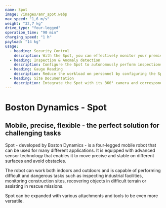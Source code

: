 ```yaml
---
name: Spot
image: /images/amr_spot.webp
max_speed: "1,6 m/s"
weight: "32,7 kg"
drive_type: "four-legged"
operation_time: "90 min"
charging_speed: "1 h"
payload: "14 kg"
usage:
  - heading: Security Control
    description: With the Spot, you can effectively monitor your premises. Thanks to advanced sensors, the robot moves autonomously or manually controlled along predefined routes and detects potential security gaps or dangerous situations. Through cameras, the Spot captures precise images and videos that are transmitted in real time to your security personnel. Spot is versatile and adaptable to different environments. With intuitive controls, it offers a user-friendly solution. Rely on the Spot to improve your security management and respond quickly to potential threats.
  - heading: Inspection & Anomaly detection
    description: Configure the Spot to autonomously perform inspections and detect potential hazards. Thanks to advanced sensors and algorithms, Spot detects anomalies and discrepancies in various situations and issues immediate alerts when needed. With the Spot, you can proactively respond to safety risks and ensure a safe working environment. The robot can autonomously follow predefined routes and continuously monitor the environment to detect potential security breaches early. Configuring Spot for autonomous inspections saves time and resources while minimizing risk for your team.
  - heading: Gauge Reading
    description: Reduce the workload on personnel by configuring the Spot to perform measurements and readings independently. Personnel resources can thus be effectively saved and scheduled for other activities. Depending on the configuration, the Spot can also be seamlessly integrated into existing systems to transfer the collected data to the desired location.
  - heading: Site Documentation
    description: Integrate the Spot with its 360° camera and corresponding documentation software to improve data capture efficiency and increase documentation productivity. The Spot captures high-quality 360° footage while the software converts the data into meaningful reports. This integrated solution minimizes time and saves resources that can be used more effectively.
---
```


# Boston Dynamics - Spot

## Mobile, precise, flexible - the perfect solution for challenging tasks

Spot - developed by Boston Dynamics - is a four-legged mobile robot that can be used for many different applications. It is equipped with advanced sensor technology that enables it to move precise and stable on different surfaces and avoid obstacles.

The robot can work both indoors and outdoors and is capable of performing difficult and dangerous tasks such as inspecting industrial facilities, monitoring construction sites, recovering objects in difficult terrain or assisting in rescue missions.

Spot can be expanded with various attachments and tools to be even more versatile.
